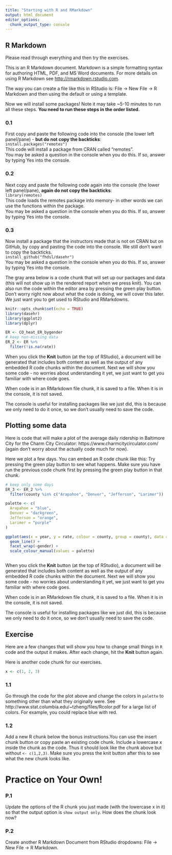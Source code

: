 ```yaml
---
title: "Starting with R and RMarkdown"
output: html_document
editor_options: 
  chunk_output_type: console
---
```


## R Markdown

Please read through everything and then try the exercises.

This is an R Markdown document. Markdown is a simple formatting syntax for authoring HTML, PDF, and MS Word documents. For more details on using R Markdown see <http://rmarkdown.rstudio.com>.

The way you can create a file like this in RStudio is: File → New File → R Markdown and then using the default or using a template.

Now we will install some packages! Note it may take ~5-10 minutes to run all these steps. **You need to run these steps in the order listed.**

### 0.1

First copy and paste the following code into the console (the lower left panel/pane) - **but do not copy the backticks**: <br>
`install.packages("remotes")`<br>
This code will install a package from CRAN called "remotes". <br>
You may be asked a question in the console when you do this. If so, answer by typing Yes into the console.

### 0.2

Next copy and paste the following code again into the console (the lower left panel/pane), **again do not copy the backticks**:  <br>
`library(remotes)` <br>
This code loads the remotes package into memory- in other words we can use the functions within the package.<br>
You may be asked a question in the console when you do this. If so, answer by typing Yes into the console.

### 0.3

Now install a package that the instructors made that is not on CRAN but on GitHub, by copy and pasting the code into the console. We still don't want to copy the backticks.<br>
`install_github("fhdsl/dasehr")`<br>
You may be asked a question in the console when you do this. If so, answer by typing Yes into the console.


The gray area below is a code chunk that will set up our packages and data (this will not show up in the rendered report when we press knit). You can also run the code within the editor area by pressing the green play button. Don't worry right now about what the code is doing, we will cover this later. We just want you to get used to RStudio and RMarkdowns.

```r
knitr::opts_chunk$set(echo = TRUE)
library(dasehr)
library(ggplot2)
library(dplyr)

ER <- CO_heat_ER_bygender
# keep non-missing data
ER_2 <- ER %>%
  filter(!is.na(rate))
```

When you click the **Knit** button (at the top of RStudio), a document will be generated that includes both content as well as the output of any embedded R code chunks within the document. 
Next we will show you some code - no worries about understanding it yet, we just want to get you familiar with where code goes. 

When code is in an RMarkdown file chunk, it is saved to a file. When it is in the console, it is not saved. 

The console is useful for installing packages like we just did, this is because we only need to do it once, so we don't usually need to save the code.

## Plotting some data

Here is code that will make a plot of the average daily ridership in Baltimore City for the Charm City Circulator: https://www.charmcitycirculator.com/ (again don't worry about the actually code much for now).  


Here we plot a few days. You can embed an R code chunk like this: Try pressing the green play button to see what happens. Make sure you have run the previous code chunk first by pressing the green play button in that chunk.

```r
# keep only some days
ER_3 <- ER_2 %>%
  filter(county %in% c("Arapahoe", "Denver", "Jefferson", "Larimer"))

palette <- c(
  Arapahoe = "blue",
  Denver = "darkgreen",
  Jefferson = "orange",
  Larimer = "purple"
)

ggplot(aes(x = year, y = rate, colour = county, group = county), data = ER_3) +
  geom_line() +
  facet_wrap(~gender) +
  scale_colour_manual(values = palette)
```

```r

```

When you click the **Knit** button (at the top of RStudio), a document will be generated that includes both content as well as the output of any embedded R code chunks within the document. 
Next we will show you some code - no worries about understanding it yet, we just want to get you familiar with where code goes. 

When code is in an RMarkdown file chunk, it is saved to a file. When it is in the console, it is not saved. 

The console is useful for installing packages like we just did, this is because we only need to do it once, so we don't usually need to save the code.

## Exercise 

Here are a few changes that will show you how to change small things in `R` code and the output it makes.  After each change, hit the **Knit** button again.

Here is another code chunk for our exercises. 

```r
x <- c(1, 2, 3)
```

### 1.1

Go through the code for the plot above and change the colors in `palette` to something other than what they originally were. See http://www.stat.columbia.edu/~tzheng/files/Rcolor.pdf for a large list of colors. For example, you could replace blue with red.

### 1.2

Add a new R chunk below the bonus instructions.You can use the insert chunk button or copy paste an existing code chunk. Include a lowercase x inside the chunk as the code. Thus it should look like the chunk above but without `<- c(1,2,3)`. Make sure you press the knit button after this to see what the new chunk looks like.


# Practice on Your Own!

### P.1

Update the options of the R chunk you just made (with the lowercase x in it) so that the output option is `show output only`. How does the chunk look now?

### P.2

Create another R Markdown Document from RStudio dropdowns: File → New File → R Markdown.



```r

```
